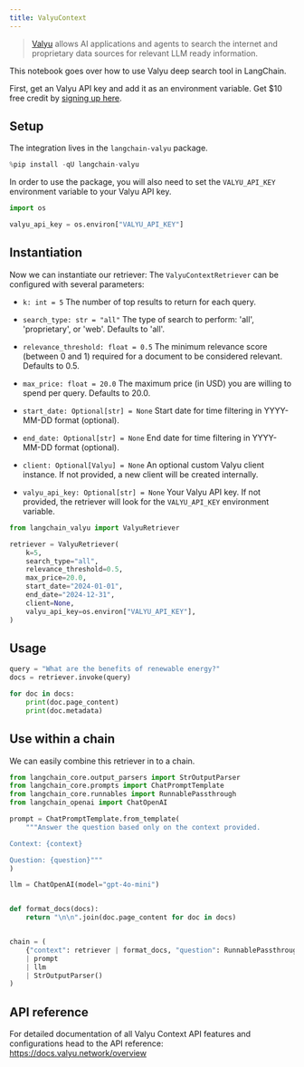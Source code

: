 ```yaml
---
title: ValyuContext
---
```


>[Valyu](https://www.valyu.network/) allows AI applications and agents to search the internet and proprietary data sources for relevant LLM ready information.

This notebook goes over how to use Valyu deep search tool in LangChain.

First, get an Valyu API key and add it as an environment variable. Get $10 free credit  by [signing up here](https://platform.valyu.network/).

## Setup

The integration lives in the `langchain-valyu` package.


```python
%pip install -qU langchain-valyu
```

In order to use the package, you will also need to set the `VALYU_API_KEY` environment variable to your Valyu API key.


```python
import os

valyu_api_key = os.environ["VALYU_API_KEY"]
```

## Instantiation

Now we can instantiate our retriever:
The `ValyuContextRetriever` can be configured with several parameters:

- `k: int = 5`
  The number of top results to return for each query.

- `search_type: str = "all"`
  The type of search to perform: 'all', 'proprietary', or 'web'. Defaults to 'all'.

- `relevance_threshold: float = 0.5`
  The minimum relevance score (between 0 and 1) required for a document to be considered relevant. Defaults to 0.5.

- `max_price: float = 20.0`
  The maximum price (in USD) you are willing to spend per query. Defaults to 20.0.

- `start_date: Optional[str] = None`
  Start date for time filtering in YYYY-MM-DD format (optional).

- `end_date: Optional[str] = None`
  End date for time filtering in YYYY-MM-DD format (optional).

- `client: Optional[Valyu] = None`
  An optional custom Valyu client instance. If not provided, a new client will be created internally.

- `valyu_api_key: Optional[str] = None`
  Your Valyu API key. If not provided, the retriever will look for the `VALYU_API_KEY` environment variable.


```python
from langchain_valyu import ValyuRetriever

retriever = ValyuRetriever(
    k=5,
    search_type="all",
    relevance_threshold=0.5,
    max_price=20.0,
    start_date="2024-01-01",
    end_date="2024-12-31",
    client=None,
    valyu_api_key=os.environ["VALYU_API_KEY"],
)
```

## Usage


```python
query = "What are the benefits of renewable energy?"
docs = retriever.invoke(query)

for doc in docs:
    print(doc.page_content)
    print(doc.metadata)
```

## Use within a chain

We can easily combine this retriever in to a chain.


```python
from langchain_core.output_parsers import StrOutputParser
from langchain_core.prompts import ChatPromptTemplate
from langchain_core.runnables import RunnablePassthrough
from langchain_openai import ChatOpenAI

prompt = ChatPromptTemplate.from_template(
    """Answer the question based only on the context provided.

Context: {context}

Question: {question}"""
)

llm = ChatOpenAI(model="gpt-4o-mini")


def format_docs(docs):
    return "\n\n".join(doc.page_content for doc in docs)


chain = (
    {"context": retriever | format_docs, "question": RunnablePassthrough()}
    | prompt
    | llm
    | StrOutputParser()
)
```

## API reference

For detailed documentation of all Valyu Context API features and configurations head to the API reference: https://docs.valyu.network/overview
